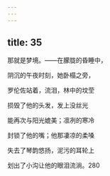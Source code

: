 ```yaml
---
---
---
```

title: 35
---




那就是梦境。——在朦胧的昏睡中，

阴沉的午夜时刻，她卧榻之旁，

罗伦佐站着，流泪，林中的坟茔

损毁了他的头发，发上没丝光

能再次与阳光媲美；凛冽的寒冷

封锁了他的嘴；他那凄凉的柔嗓

失去了琴韵悠扬，泥污的耳轮上

划出了小沟让他的眼泪流淌。280